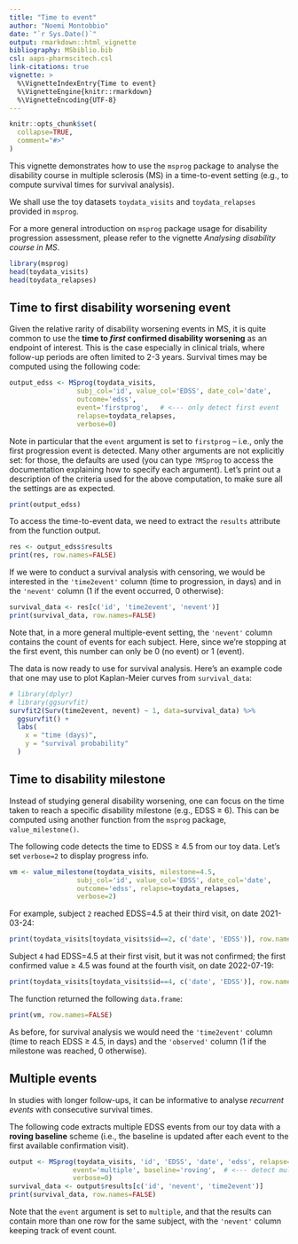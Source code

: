```yaml
---
title: "Time to event"
author: "Noemi Montobbio"
date: "`r Sys.Date()`"
output: rmarkdown::html_vignette
bibliography: MSbiblio.bib
csl: aaps-pharmscitech.csl
link-citations: true
vignette: >
  %\VignetteIndexEntry{Time to event}
  %\VignetteEngine{knitr::rmarkdown}
  %\VignetteEncoding{UTF-8}
---
```


```r
knitr::opts_chunk$set(
  collapse=TRUE,
  comment="#>"
)
```

This vignette demonstrates how to use the `msprog` package to analyse the disability course in multiple sclerosis (MS) in a time-to-event setting (e.g., to compute survival times for survival analysis).

We shall use the toy datasets `toydata_visits` and `toydata_relapses` provided in `msprog`.

For a more general introduction on `msprog` package usage for disability progression assessment, please refer to the vignette *Analysing disability course in MS*. 

```r
library(msprog)
head(toydata_visits)
head(toydata_relapses)
```

## Time to first disability worsening event

Given the relative rarity of disability worsening events in MS, it is quite common to use the **time to *first* confirmed disability worsening** as an endpoint of interest. This is the case especially in clinical trials, where follow-up periods are often limited to 2-3 years. Survival times may be computed using the following code:
```r
output_edss <- MSprog(toydata_visits,
                 subj_col='id', value_col='EDSS', date_col='date',
                 outcome='edss',
                 event='firstprog',   # <--- only detect first event
                 relapse=toydata_relapses,
                 verbose=0)
```

Note in particular that the `event` argument is set to `firstprog` -- i.e., only the first progression event is detected. Many other arguments are not explicitly set: for those, the defaults are used (you can type `?MSprog` to access the documentation explaining how to specify each argument). Let's print out a description of the criteria used for the above computation, to make sure all the settings are as expected. 
```r
print(output_edss)
```

To access the time-to-event data, we need to extract the `results` attribute from the function output.
```r
res <- output_edss$results
print(res, row.names=FALSE)
```

If we were to conduct a survival analysis with censoring, we would be interested in the `'time2event'` column (time to progression, in days) and in the `'nevent'` column (1 if the event occurred, 0 otherwise):
```r
survival_data <- res[c('id', 'time2event', 'nevent')]
print(survival_data, row.names=FALSE)
```
Note that, in a more general multiple-event setting, the `'nevent'` column contains the count of events for each subject. Here, since we're stopping at the first event, this number can only be 0 (no event) or 1 (event).

The data is now ready to use for survival analysis. Here's an example code that one may use to plot Kaplan-Meier curves from `survival_data`:
```r
# library(dplyr)
# library(ggsurvfit)
survfit2(Surv(time2event, nevent) ~ 1, data=survival_data) %>%
  ggsurvfit() +
  labs(
    x = "time (days)",
    y = "survival probability"
  )
```

## Time to disability milestone

<!-- ```{r} -->
<!-- source('/Users/nmontobbio/code/MSprog/R-MSprog/msprog/R/value_milestone.R') -->
<!-- library(dplyr) -->
<!-- ``` -->

Instead of studying general disability worsening, one can focus on the time taken to reach a specific disability milestone (e.g., EDSS $\geq$ 6). This can be computed using another function from the `msprog` package, `value_milestone()`.

The following code detects the time to EDSS $\geq$ 4.5 from our toy data. Let's set `verbose=2` to display progress info.
```r
vm <- value_milestone(toydata_visits, milestone=4.5,
                 subj_col='id', value_col='EDSS', date_col='date',
                 outcome='edss', relapse=toydata_relapses,
                 verbose=2)
```

For example, subject `2` reached EDSS=4.5 at their third visit, on date 2021-03-24:
```r
print(toydata_visits[toydata_visits$id==2, c('date', 'EDSS')], row.names=FALSE)
```
Subject `4` had EDSS=4.5 at their first visit, but it was not confirmed; the first confirmed value $\geq$ 4.5 was found at the fourth visit, on date 2022-07-19:
```r
print(toydata_visits[toydata_visits$id==4, c('date', 'EDSS')], row.names=FALSE)
```


The function returned the following `data.frame`:
```r
print(vm, row.names=FALSE)
```
As before, for survival analysis we would need the `'time2event'` column (time to reach EDSS $\geq$ 4.5, in days) and the `'observed'` column (1 if the milestone was reached, 0 otherwise).

## Multiple events

In studies with longer follow-ups, it can be informative to analyse *recurrent events* with consecutive survival times.

The following code extracts multiple EDSS events from our toy data with a **roving baseline** scheme (i.e., the baseline is updated after each event to the first available confirmation visit).
```r
output <- MSprog(toydata_visits, 'id', 'EDSS', 'date', 'edss', relapse=toydata_relapses,
                event='multiple', baseline='roving',  # <--- detect multiple event with a roving baseline
                verbose=0)
survival_data <- output$results[c('id', 'nevent', 'time2event')]
print(survival_data, row.names=FALSE)
```
Note that the `event` argument is set to `multiple`, and that the results can contain more than one row for the same subject, with the `'nevent'` column keeping track of event count.

